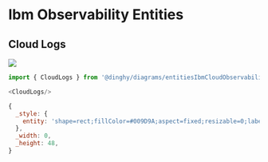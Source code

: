 
# Ibm Observability Entities


## Cloud Logs

<Tabs>
  <TabItem value="Preview">

![](./cloud-logs.png#drawio)

  </TabItem>
  <TabItem value="Usage">
    
```js
import { CloudLogs } from '@dinghy/diagrams/entitiesIbmCloudObservability'

<CloudLogs/>
```

  </TabItem>
  <TabItem value="Definition">
    
```js
{
  _style: {
    entity: 'shape=rect;fillColor=#009D9A;aspect=fixed;resizable=0;labelPosition=center;verticalLabelPosition=bottom;align=center;verticalAlign=top;strokeColor=none;fontSize=14;',
  },
  _width: 0,
  _height: 48,
}
```

  </TabItem>
</Tabs>

